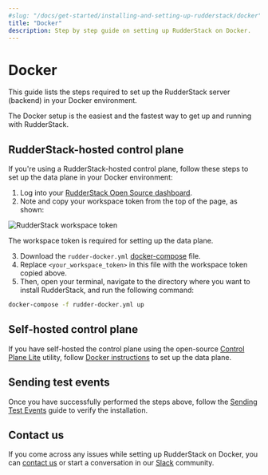 ```yaml
---
#slug: "/docs/get-started/installing-and-setting-up-rudderstack/docker"
title: "Docker"
description: Step by step guide on setting up RudderStack on Docker.
---
```


# Docker

This guide lists the steps required to set up the RudderStack server (backend) in your Docker environment.

<div class="successBlock">

The Docker setup is the easiest and the fastest way to get up and running with RudderStack.
</div>

## RudderStack-hosted control plane

If you're using a RudderStack-hosted control plane, follow these steps to set up the data plane in your Docker environment:

1. Log into your [RudderStack Open Source dashboard](https://app.rudderstack.com/signup?type=opensource).
2. Note and copy your workspace token from the top of the page, as shown:

<img src="../../assets/rudderstack-open-source/workspace-token.png" alt="RudderStack workspace token" />

<div class="infoBlock">

The workspace token is required for setting up the data plane.
</div>

3. Download the `rudder-docker.yml` [docker-compose](https://raw.githubusercontent.com/rudderlabs/rudder-server/master/rudder-docker.yml) file.
4. Replace `<your_workspace_token>` in this file with the workspace token copied above.
5. Then, open your terminal, navigate to the directory where you want to install RudderStack, and run the following command:

```bash
docker-compose -f rudder-docker.yml up
```

## Self-hosted control plane

If you have self-hosted the control plane using the open-source [Control Plane Lite](https://rudderstack.com/docs/rudderstack-open-source/control-plane-lite/) utility, follow [Docker instructions](https://rudderstack.com/docs/rudderstack-open-source/control-plane-lite/#docker) to set up the data plane.

## Sending test events

Once you have successfully performed the steps above, follow the [Sending Test Events](https://rudderstack.com/docs/rudderstack-open-source/installing-and-setting-up-rudderstack/sending-test-events/) guide to verify the installation.

## Contact us

If you come across any issues while setting up RudderStack on Docker, you can [contact us](mailto:docs@rudderstack.com) or start a conversation in our [Slack](https://rudderstack.com/join-rudderstack-slack-community) community.
